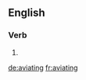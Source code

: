 ==English==

===Verb===
{{head|en|present participle}}

# {{present participle of|aviate|lang=en|nocat=1}}

[[de:aviating]]
[[fr:aviating]]